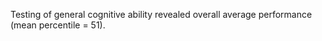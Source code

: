 <summary>

Testing of general cognitive ability revealed overall average performance (mean percentile = 51).

</summary>
